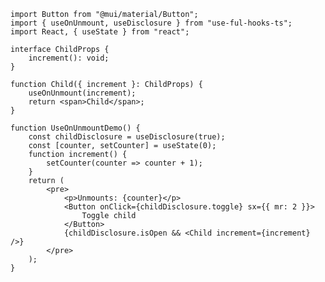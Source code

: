 
<UseOnUnmountDemo />

```tsx
import Button from "@mui/material/Button";
import { useOnUnmount, useDisclosure } from "use-ful-hooks-ts";
import React, { useState } from "react";

interface ChildProps {
	increment(): void;
}

function Child({ increment }: ChildProps) {
	useOnUnmount(increment);
	return <span>Child</span>;
}

function UseOnUnmountDemo() {
	const childDisclosure = useDisclosure(true);
	const [counter, setCounter] = useState(0);
	function increment() {
		setCounter(counter => counter + 1);
	}
	return (
		<pre>
			<p>Unmounts: {counter}</p>
			<Button onClick={childDisclosure.toggle} sx={{ mr: 2 }}>
				Toggle child
			</Button>
			{childDisclosure.isOpen && <Child increment={increment} />}
		</pre>
	);
}
```
